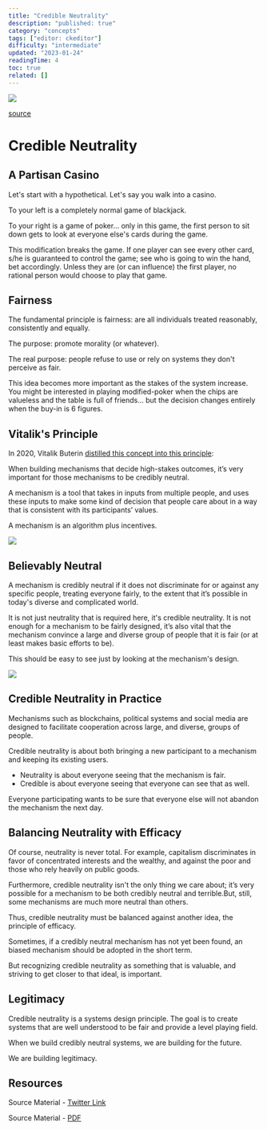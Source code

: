 ```yaml
---
title: "Credible Neutrality"
description: "published: true"
category: "concepts"
tags: ["editor: ckeditor"]
difficulty: "intermediate"
updated: "2023-01-24"
readingTime: 4
toc: true
related: []
---
```


![](/images/credible-neutrality-banner.jpg)

[source](https://www.lawsociety.org.uk/topics/blogs/the-role-of-justice-in-unlocking-economic-growth)

# Credible Neutrality

## A Partisan Casino

Let's start with a hypothetical. Let's say you walk into a casino. 

To your left is a completely normal game of blackjack. 

To your right is a game of poker... only in this game, the first person to sit down gets to look at everyone else's cards during the game. 

This modification breaks the game. If one player can see every other card, s/he is guaranteed to control the game; see who is going to win the hand, bet accordingly. Unless they are (or can influence) the first player, no rational person would choose to play that game.

## Fairness

The fundamental principle is fairness: are all individuals treated reasonably, consistently and equally. 

The purpose: promote morality (or whatever). 

The real purpose: people refuse to use or rely on systems they don't perceive as fair.

This idea becomes more important as the stakes of the system increase. You might be interested in playing modified-poker when the chips are valueless and the table is full of friends... but the decision changes entirely when the buy-in is 6 figures.

## Vitalik's Principle

In 2020, Vitalik Buterin [distilled this concept into this principle](https://nakamoto.com/credible-neutrality/): 

When building mechanisms that decide high-stakes outcomes, it’s very important for those mechanisms to be credibly neutral.

A mechanism is a tool that takes in inputs from multiple people, and uses these inputs to make some kind of decision that people care about in a way that is consistent with its participants’ values.

A mechanism is an algorithm plus incentives.

![](/images/credible-neutrality-chart.jpeg)

## Believably Neutral

A mechanism is credibly neutral if it does not discriminate for or against any specific people, treating everyone fairly, to the extent that it’s possible in today's diverse and complicated world. 

It is not just neutrality that is required here, it's credible neutrality. It is not enough for a mechanism to be fairly designed, it’s also vital that the mechanism convince a large and diverse group of people that it is fair (or at least makes basic efforts to be). 

This should be easy to see just by looking at the mechanism's design.

![](/images/credible-neutrality-chart2.jpeg)

## Credible Neutrality in Practice

Mechanisms such as blockchains, political systems and social media are designed to facilitate cooperation across large, and diverse, groups of people. 

Credible neutrality is about both bringing a new participant to a mechanism and keeping its existing users. 

*   Neutrality is about everyone seeing that the mechanism is fair.
*   Credible is about everyone seeing that everyone can see that as well.

Everyone participating wants to be sure that everyone else will not abandon the mechanism the next day. 

## Balancing Neutrality with Efficacy

Of course, neutrality is never total. For example, capitalism discriminates in favor of concentrated interests and the wealthy, and against the poor and those who rely heavily on public goods. 

Furthermore, credible neutrality isn't the only thing we care about; it’s very possible for a mechanism to be both credibly neutral and terrible.But, still, some mechanisms are much more neutral than others.

Thus, credible neutrality must be balanced against another idea, the principle of efficacy. 

Sometimes, if a credibly neutral mechanism has not yet been found, an biased mechanism should be adopted in the short term. 

But recognizing credible neutrality as something that is valuable, and striving to get closer to that ideal, is important.

## Legitimacy

Credible neutrality is a systems design principle. The goal is to create systems that are well understood to be fair and provide a level playing field. 

When we build credibly neutral systems, we are building for the future. 

We are building legitimacy.

## Resources

Source Material - [Twitter Link](https://twitter.com/SalomonCrypto/status/1559920665477595137)

Source Material - [PDF](/twitter-pdf-2022-08-17_credible_neutrality.pdf)
